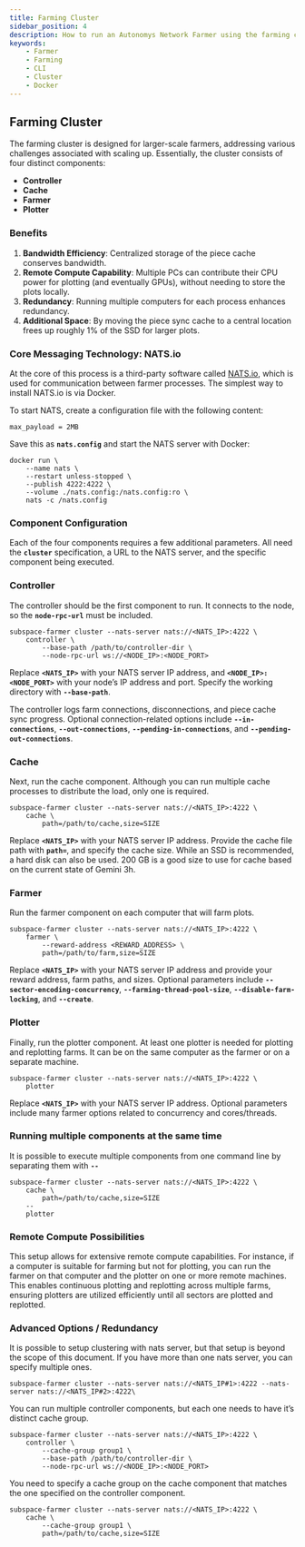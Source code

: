 ```yaml
---
title: Farming Cluster
sidebar_position: 4
description: How to run an Autonomys Network Farmer using the farming cluster
keywords:
    - Farmer
    - Farming
    - CLI
    - Cluster
    - Docker
---
```



## Farming Cluster

The farming cluster is designed for larger-scale farmers, addressing various challenges associated with scaling up. Essentially, the cluster consists of four distinct components:

- **Controller**
- **Cache**
- **Farmer**
- **Plotter**

### Benefits

1. **Bandwidth Efficiency**: Centralized storage of the piece cache conserves bandwidth.
2. **Remote Compute Capability**: Multiple PCs can contribute their CPU power for plotting (and eventually GPUs), without needing to store the plots locally.
3. **Redundancy**: Running multiple computers for each process enhances redundancy.
4. **Additional Space**: By moving the piece sync cache to a central location frees up roughly 1% of the SSD for larger plots.

### Core Messaging Technology: NATS.io

At the core of this process is a third-party software called [NATS.io](https://nats.io/), which is used for communication between farmer processes. The simplest way to install NATS.io is via Docker. 

To start NATS, create a configuration file with the following content:

```
max_payload = 2MB
```

Save this as **`nats.config`** and start the NATS server with Docker:

```
docker run \
    --name nats \
    --restart unless-stopped \
    --publish 4222:4222 \
    --volume ./nats.config:/nats.config:ro \
    nats -c /nats.config
```

### Component Configuration

Each of the four components requires a few additional parameters. All need the **`cluster`** specification, a URL to the NATS server, and the specific component being executed.

### Controller

The controller should be the first component to run.  It connects to the node, so the **`node-rpc-url`** must be included.

```
subspace-farmer cluster --nats-server nats://<NATS_IP>:4222 \
    controller \
        --base-path /path/to/controller-dir \
        --node-rpc-url ws://<NODE_IP>:<NODE_PORT>
```

Replace **`<NATS_IP>`** with your NATS server IP address, and **`<NODE_IP>:<NODE_PORT>`** with your node’s IP address and port. Specify the working directory with **`--base-path`**.

The controller logs farm connections, disconnections, and piece cache sync progress. Optional connection-related options include **`--in-connections`**, **`--out-connections`**, **`--pending-in-connections`**, and **`--pending-out-connections`**.

### Cache

Next, run the cache component. Although you can run multiple cache processes to distribute the load, only one is required.

```
subspace-farmer cluster --nats-server nats://<NATS_IP>:4222 \
    cache \
        path=/path/to/cache,size=SIZE
```

Replace **`<NATS_IP>`** with your NATS server IP address. Provide the cache file path with **`path=`**, and specify the cache size. While an SSD is recommended, a hard disk can also be used.  200 GB is a good size to use for cache based on the current state of Gemini 3h.

### Farmer

Run the farmer component on each computer that will farm plots.

```
subspace-farmer cluster --nats-server nats://<NATS_IP>:4222 \
    farmer \
        --reward-address <REWARD_ADDRESS> \
        path=/path/to/farm,size=SIZE
```

Replace **`<NATS_IP>`** with your NATS server IP address and provide your reward address, farm paths, and sizes. Optional parameters include **`--sector-encoding-concurrency`**, **`--farming-thread-pool-size`**, **`--disable-farm-locking`**, and **`--create`**.

### Plotter

Finally, run the plotter component. At least one plotter is needed for plotting and replotting farms. It can be on the same computer as the farmer or on a separate machine.

```
subspace-farmer cluster --nats-server nats://<NATS_IP>:4222 \
    plotter
```

Replace **`<NATS_IP>`** with your NATS server IP address.  Optional parameters include many farmer options related to concurrency and cores/threads.

### Running multiple components at the same time

It is possible to execute multiple components from one command line by separating them with **`--`**

```
subspace-farmer cluster --nats-server nats://<NATS_IP>:4222 \
    cache \
        path=/path/to/cache,size=SIZE
    --
    plotter
```

### Remote Compute Possibilities

This setup allows for extensive remote compute capabilities. For instance, if a computer is suitable for farming but not for plotting, you can run the farmer on that computer and the plotter on one or more remote machines. This enables continuous plotting and replotting across multiple farms, ensuring plotters are utilized efficiently until all sectors are plotted and replotted.

### Advanced Options / Redundancy

It is possible to setup clustering with nats server, but that setup is beyond the scope of this document. If you have more than one nats server, you can specify multiple ones.

```
subspace-farmer cluster --nats-server nats://<NATS_IP#1>:4222 --nats-server nats://<NATS_IP#2>:4222\
```

You can run multiple controller components, but each one needs to have it’s distinct cache group.

```
subspace-farmer cluster --nats-server nats://<NATS_IP>:4222 \
    controller \
        --cache-group group1 \
        --base-path /path/to/controller-dir \
        --node-rpc-url ws://<NODE_IP>:<NODE_PORT>
```

You need to specify a cache group on the cache component that matches the one specified on the controller component.

```
subspace-farmer cluster --nats-server nats://<NATS_IP>:4222 \
    cache \
        --cache-group group1 \
        path=/path/to/cache,size=SIZE
```